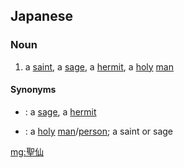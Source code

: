 ==Japanese==
{{ja-kanjitab|せい|せん|on}}

===Noun===
{{ja-noun|せいせん}}

# a [[saint]], a [[sage]], a [[hermit]], a [[holy]] [[man]]

====Synonyms====
* {{ja-r|仙人|せんにん}}: a [[sage]], a [[hermit]]
* {{ja-r|聖人|せいじん}}: a [[holy]] [[man]]/[[person]]; a saint or sage

[[mg:聖仙]]